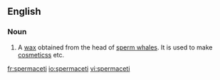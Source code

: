 ==English==
{{wikipedia}}
===Noun===
{{en-noun|-}}
# A [[wax]] obtained from the head of [[sperm whale]]s. It is used to make [[cosmetics]]s etc.

[[fr:spermaceti]]
[[io:spermaceti]]
[[vi:spermaceti]]
